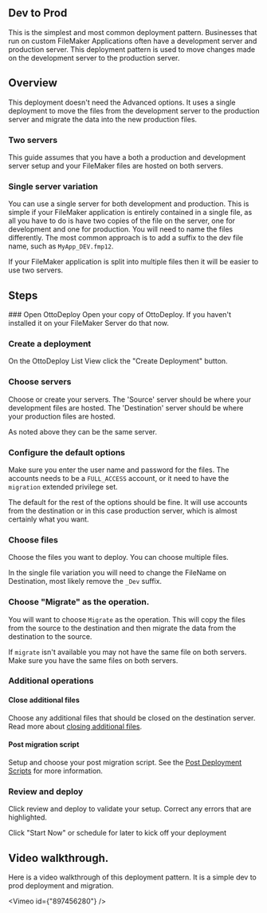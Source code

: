 
## Dev to Prod

This is the simplest and most common deployment pattern. Businesses that run on custom FileMaker Applications often have a development server and production server. This deployment pattern is used to move changes made on the development server to the production server.

## Overview

This deployment doesn't need the Advanced options. It uses a single deployment to move the files from the development server to the production server and migrate the data into the new production files.

### Two servers

This guide assumes that you have a both a production and development server setup and your FileMaker files are hosted on both servers.

### Single server variation

You can use a single server for both development and production. This is simple if your FileMaker application is entirely contained in a single file, as all you have to do is have two copies of the file on the server, one for development and one for production. You will need to name the files differently. The most common approach is to add a suffix to the dev file name, such as `MyApp_DEV.fmp12`.

If your FileMaker application is split into multiple files then it will be easier to use two servers.

## Steps

<Steps>
### Open OttoDeploy
Open your copy of OttoDeploy.  If you haven't installed it on your FileMaker Server do that now.

### Create a deployment

On the OttoDeploy List View click the "Create Deployment" button.

### Choose servers

Choose or create your servers. The 'Source' server should be where your development files are hosted. The 'Destination' server should be where your production files are hosted.

As noted above they can be the same server.

### Configure the default options

Make sure you enter the user name and password for the files. The accounts needs to be a `FULL_ACCESS` account, or it need to have the `migration` extended privilege set.

The default for the rest of the options should be fine. It will use accounts from the destination or in this case production server, which is almost certainly what you want.

### Choose files

Choose the files you want to deploy. You can choose multiple files.

In the single file variation you will need to change the FileName on Destination, most likely remove the `_Dev` suffix.

### Choose "Migrate" as the operation.

You will want to choose `Migrate` as the operation. This will copy the files from the source to the destination and then migrate the data from the destination to the source.

If `migrate` isn't available you may not have the same file on both servers. Make sure you have the same files on both servers.

### Additional operations

#### Close additional files

Choose any additional files that should be closed on the destination server. Read more about [closing additional files](/ottodeploy-features/deployments/close-additional-files).

#### Post migration script

Setup and choose your post migration script. See the [Post Deployment Scripts](/ottodeploy-features/deployments/post-deployment-scripts) for more information.

### Review and deploy

Click review and deploy to validate your setup. Correct any errors that are highlighted.

Click "Start Now" or schedule for later to kick off your deployment

</Steps>

## Video walkthrough.

Here is a video walkthrough of this deployment pattern. It is a simple dev to prod deployment and migration.

<Vimeo id={"897456280"} />
